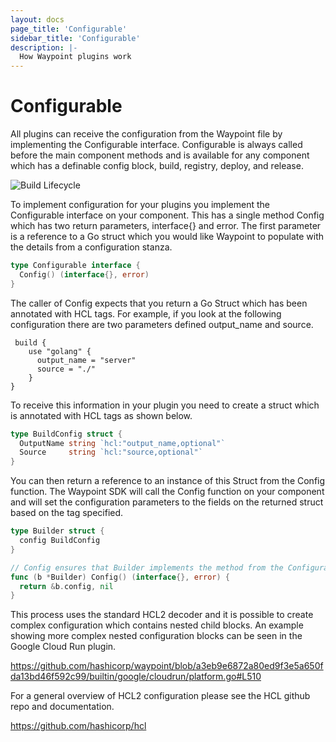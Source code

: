 ```yaml
---
layout: docs
page_title: 'Configurable'
sidebar_title: 'Configurable'
description: |-
  How Waypoint plugins work
---
```


# Configurable

All plugins can receive the configuration from the Waypoint file by implementing the Configurable interface.
Configurable is always called before the main component methods and is available for any component which has a
definable config block, build, registry, deploy, and release.

![Build Lifecycle](/img/extending-waypoint/build.png)

To implement configuration for your plugins you implement the Configurable interface on your component. This has a
single method Config which has two return parameters, interface{} and error. The first parameter is a reference
to a Go struct which you would like Waypoint to populate with the details from a configuration stanza.

```go
type Configurable interface {
  Config() (interface{}, error)
}
```

The caller of Config expects that you return a Go Struct which has been annotated with HCL tags. For example, if you
look at the following configuration there are two parameters defined output_name and source.

```hcl
 build {
    use "golang" {
      output_name = "server"
      source = "./"
    }
}
```

To receive this information in your plugin you need to create a struct which is annotated with HCL tags as shown below.

```go
type BuildConfig struct {
  OutputName string `hcl:"output_name,optional"`
  Source     string `hcl:"source,optional"`
}
```

You can then return a reference to an instance of this Struct from the Config function. The Waypoint SDK will call the
Config function on your component and will set the configuration parameters to the fields on the returned struct based
on the tag specified.

```go
type Builder struct {
  config BuildConfig
}

// Config ensures that Builder implements the method from the Configurable interface
func (b *Builder) Config() (interface{}, error) {
  return &b.config, nil
}
```

This process uses the standard HCL2 decoder and it is possible to create complex configuration which contains nested child
blocks. An example showing more complex nested configuration blocks can be seen in the Google Cloud Run plugin.

https://github.com/hashicorp/waypoint/blob/a3eb9e6872a80ed9f3e5a650fda13bd46f592c99/builtin/google/cloudrun/platform.go#L510

For a general overview of HCL2 configuration please see the HCL github repo and documentation.

https://github.com/hashicorp/hcl
